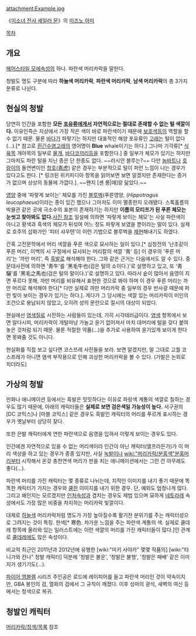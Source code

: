 attachment:Example.jpg

《[[미소녀 전사 세일러 문]]》의 [[미즈노 아미]]

[[목차]]
== 개요 ==
[[헤어스타일 모에]]속성의 하나. 파란색 머리카락을 말한다. 

청발도 명도 구분에 따라 '''하늘색 머리카락''', '''파란색 머리카락''', '''남색 머리카락'''의 총 3가지 분류로 나뉜다. 

== 현실의 청발 ==
당연히 인간을 포함한 '''모든 [[포유류]]에게서 자연적으로는 절대로 존재할 수 없는 털 색깔이다.''' 이유인즉슨 지상에서 가장 적은 색이 바로 파란색이기 때문에 [[보호색]]등의 역할을 할 수 없기 때문. 물론 [[바다]]가 파랗기는 하지만 대표적인 해양 포유류인 [[고래]]는 털이 없다(…).[* 참고로 [[흰긴수염고래]]의 영어명이 '''Blue''' whale이기는 하다.] 그나마 기각류[* [[식육목]] 개아목의 일부로 [[물개]], [[바다코끼리]]등을 포함한다.] 중 일부가 체모가 있기는 하지만 그마저도 파란 털을 지닌 종은 단 한종도 없다. ~~러시안 블루는?~~
다만 [[눔바트]]나 [[호랑이]]의 돌연변이인 [http://en.wikipedia.org/wiki/Maltese_tiger 청호(靑虎)] 같은 경우는 부분적으로 털이 퍼런 느낌이 나는 경우가 있다고도 한다. [* 링크된 위키피디아 항목을 읽어보면 보면 알겠지만 존재한다는 증거가 없으며 상상의 동물에 가깝다.]. ~~왠지 [셴 롱|얘]랑 닮았다.~~ 

[[영양]] 중에 '파랗게 보이는' 체모를 가진 [[블루벅]](푸른영양, (''Hippotragus leucophaeus'')이라는 종이 있긴 했으나 그마저도 이미 멸종한지 오래됐다. 스톡홀름의 박물관 같은 곳에 극소수의 표본이 존재하기는 하지만 '''이름의 모티프가 된 푸른 체모는 눈씻고 찾아봐도 없다.'''[http://cdn2.arkive.org/media/97/9732A5F4-ABC8-4BC4-B7D1-232CCA849F80/Presentation.Large/Bluebuck-mounted-museum-specimen.jpg 사진 참조]
일설에 의하면 '파랗게 보이는 체모'는 사실 파란색이 아니고 황색과 흑색의 체모가 뒤섞여 어느 정도 파랗게 보였을 뿐이라는 말이 있다. 실제로 호주의 삽화가인 '피터 샤우텐'이 이런 기법으로 블루벅을 [http://www.imagenetion.com/imagenorg/pschouten1/pages/D50-Schouten-AGIN_008-Bluebuck.htm 재현]해내기도 하였다.

간혹 고전문학에서 머리 색깔을 푸른 색으로 묘사하는 일이 있다.[* 심청전의 '난초같이 푸른 머리', 이백의 시 구절에서 묘사되는 머리칼의 색깔 '靑' 등] 이 경우의 '푸른 머리'는 '까만 머리', 즉 [[머리카락/검은색|흑발]]로 해석해야 한다. 그와 같은 근거는 다음에서도 알 수 있다. 중문대사전에 의하면 '靑牛'를 '黑毛牛也(검은 털의 소이다.)'로 설명하고 있고, 또 '靑驪'를 '黑毛之馬也(검은 털의 말이다.)'로 설명하고 있다. 따라서 숱이 많아서 음영이 지면 푸르다 못해, 까만 머리를 비유해서 표현한 것으로 봐야 하며 이 경우 푸른 머리는 까만 머리로 해석해야 한다[* 다만 실제로 까만 머리카락 중 일부의 경우 반사광 때문에 퍼런 빛이 보이는 경우가 있기는 하다.]. 게다가 그 당시에는 색깔 있는 머리카락이 미인의 조건으로 용납되지 않았고, 오히려 성의 문란으로 질시의 대상이 되었다.

현실에선 [[염색]]질로 시전하는 사람들이 있는데, 가히 시각테러급이다. [[염색]] 항목에서 보면 알다시피, 머리카락이 개털마냥 가늘고 윤기 없어져서 마치 대머리에 털을 갖다 붙여놓은 것처럼 되기 때문. 물론 적절한 약품(...)을 추가로 사용하여 윤기있게 보이게 한다면 못봐줄 것도 아니다.

현실화를 직접 보고 싶다면 코스프레 사진들을 보라. 보면 알겠지만, 말 그대로 고퀄 코스프레가 아니면 염색 부작용으로 인해 괴상한 머리카락을 볼 수 있다. (가발은 논외로 치더라도)

== 가상의 청발 ==
만화나 애니메이션 등에서는 흑발은 밋밋하다는 이유로 파랑색 계통의 색깔로 칠하는 경우도 많기 때문에, 아래의 캐릭터들은 '''실제로 보면 검은색일 가능성이 높다.''' 서구권의 [DC 코믹스]나 [마블 코믹스] 같은 경우도 흑발인 캐릭터의 머리를 푸르게 표시하는 경우가 옛날부터 상당히 잦다.

또한 은발 캐릭터에게 연한 파란색으로 음영을 입혀서 이렇게 보이는 경우도 있다.

인간에겐 자연적으로 있을 수 없는 머리색이라 인간이 아닌 캐릭터(엘프라든가)가 이 머리 색상을 하고 있는 경우가 종종 있지만, 사실 [[녹발]]이나 [[wiki:"머리카락/분홍색"분홍머리]]부터 시작해서 온갖 총천연색 머리가 판을 치는 애니메이션에서는 그런 건 아무래도 좋다(…).

파란색 머리를 가진 캐릭터는 몇 종류로 나뉘는데, 지적인 이미지를 내기 좋기 때문에 똑똑한 캐릭터가 가지는 경우와 [[쿨]]한 이미지를 내기 위한 경우. 단, 예외도 엄청나게 많다. 그리고 왜인지는 모르겠지만 [[인처]]속성과 겹치는 경우도 제법 있으며 묘하게 [[네토라레]] 속성에서도 가장 많은 비중을 차지하는 머리카락 빛깔이다.

대체로 [[하늘색]] 머리카락처럼 명도가 가장 높아질수록 활기찬 분위기를 주는 캐릭터성으로 그려지는 것이 특징. 한색[* 寒色. 차가운 느낌을 주는 파란색 계통의 색. 실제로 쿨데레 항목에 올라와 있는 일러스트에는 이런 색깔의 머리를 가진 캐릭터들이 많다.]인 관계로 [[쿨데레]]에도 많은 속성이다.

비교적 최근인 2011년과 2012년에 유행한 [wiki:"미키 사야카" 몇몇 작품의] [wiki:"타니가와 칸나" 청발 캐릭터] 덕분에 '청발은 불운', '청발은 불행', '청발은 패배' 같은 이미지가 생기기도(…).

[[파이어 엠블렘]] 시리즈 주인공은 로드에 레이피어를 들고 파란색 머리인 것이 약속이지만, GBA 봉인의 검, 열화의 검에서 그 규칙이 깨졌다. 이후 성마의 광석, 새벽의 여신 등에서는 청색으로 복귀.

== 청발인 캐릭터 ==
[[머리카락/청색/목록]] 참조
